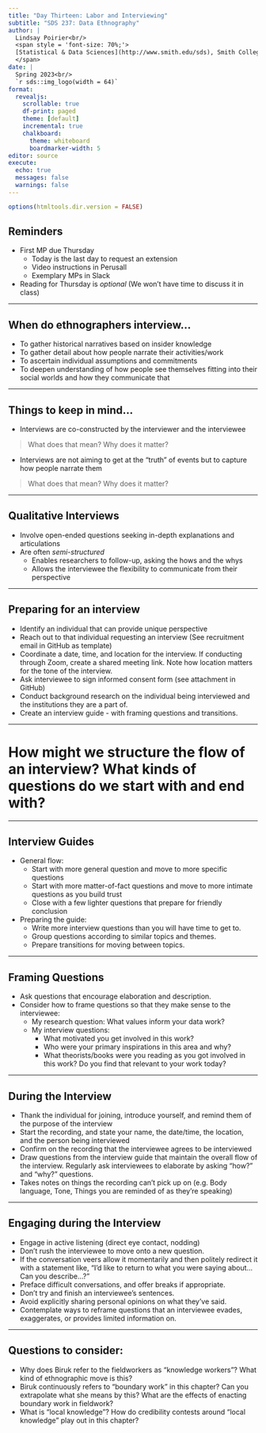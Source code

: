 ```yaml
---
title: "Day Thirteen: Labor and Interviewing"
subtitle: "SDS 237: Data Ethnography"
author: |
  Lindsay Poirier<br/>
  <span style = 'font-size: 70%;'>
  [Statistical & Data Sciences](http://www.smith.edu/sds), Smith College<br/>
  </span>
date: |
  Spring 2023<br/>
  `r sds::img_logo(width = 64)`
format: 
  revealjs:
    scrollable: true
    df-print: paged
    theme: [default]
    incremental: true
    chalkboard:
      theme: whiteboard
      boardmarker-width: 5
editor: source
execute:
  echo: true
  messages: false
  warnings: false
---
```



```r
options(htmltools.dir.version = FALSE)
```

## Reminders

- First MP due Thursday
  - Today is the last day to request an extension
  - Video instructions in Perusall
  - Exemplary MPs in Slack
- Reading for Thursday is *optional* (We won't have time to discuss it in class)


---

## When do ethnographers interview...

- To gather historical narratives based on insider knowledge 
- To gather detail about how people narrate their activities/work
- To ascertain individual assumptions and commitments
- To deepen understanding of how people see themselves fitting into their social worlds and how they communicate that


---

## Things to keep in mind...

- Interviews are co-constructed by the interviewer and the interviewee

> What does that mean? Why does it matter?

- Interviews are not aiming to get at the "truth" of events but to capture how people narrate them

> What does that mean? Why does it matter?

---

## Qualitative Interviews

- Involve open-ended questions seeking in-depth explanations and articulations
- Are often *semi-structured*
  - Enables researchers to follow-up, asking the hows and the whys
  - Allows the interviewee the flexibility to communicate from their perspective


---

## Preparing for an interview

- Identify an individual that can provide unique perspective 
- Reach out to that individual requesting an interview (See recruitment email in GitHub as template)
- Coordinate a date, time, and location for the interview. If conducting through Zoom, create a shared meeting link. Note how location matters for the tone of the interview.
- Ask interviewee to sign informed consent form (see attachment in GitHub)
- Conduct background research on the individual being interviewed and the institutions they are a part of. 
- Create an interview guide - with framing questions and transitions. 

---

# How might we structure the flow of an interview? What kinds of questions do we start with and end with?

---

## Interview Guides

- General flow:
  - Start with more general question and move to more specific questions
  - Start with more matter-of-fact questions and move to more intimate questions as you build trust 
  - Close with a few lighter questions that prepare for friendly conclusion
- Preparing the guide:
  - Write more interview questions than you will have time to get to.
  - Group questions according to similar topics and themes. 
  - Prepare transitions for moving between topics.

---

## Framing Questions

- Ask questions that encourage elaboration and description.
- Consider how to frame questions so that they make sense to the interviewee:
  - My research question: What values inform your data work?
  - My interview questions: 
    - What motivated you get involved in this work? 
    - Who were your primary inspirations in this area and why?
    - What theorists/books were you reading as you got involved in this work? Do you find that relevant to your work today?

---

## During the Interview

- Thank the individual for joining, introduce yourself, and remind them of the purpose of the interview
- Start the recording, and state your name, the date/time, the location, and the person being interviewed
- Confirm on the recording that the interviewee agrees to be interviewed
- Draw questions from the interview guide that maintain the overall flow of the interview. Regularly ask interviewees to elaborate by asking "how?" and "why?" questions. 
- Takes notes on things the recording can't pick up on (e.g. Body language, Tone, Things you are reminded of as they're speaking) 

---

## Engaging during the Interview

- Engage in active listening (direct eye contact, nodding)
- Don’t rush the interviewee to move onto a new question.
- If the conversation veers allow it momentarily and then politely redirect it with a statement like, "I'd like to return to what you were saying about… Can you describe…?"
- Preface difficult conversations, and offer breaks if appropriate. 
- Don’t try and finish an interviewee's sentences. 
- Avoid explicitly sharing personal opinions on what they've said.
- Contemplate ways to reframe questions that an interviewee evades, exaggerates, or provides limited information on.

---

## Questions to consider:

  - Why does Biruk refer to the fieldworkers as "knowledge workers"? What kind of ethnographic move is this?
  - Biruk continuously refers to "boundary work" in this chapter? Can you extrapolate what she means by this? What are the effects of enacting boundary work in fieldwork?
  - What is "local knowledge"? How do credibility contests around "local knowledge" play out in this chapter? 

  

